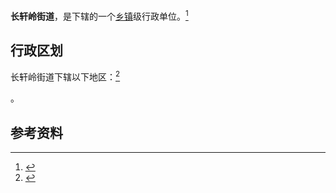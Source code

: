 {{中国乡级行政区|42/01/16/009/000}}

'''长轩岭街道'''，是{{PRC admin/fullname|42/01/16/009/000|3}}下辖的一个[[乡镇|乡镇]]级行政单位。<ref>{{PRC admin/ref sgc|{{PRC admin/parent|42/01/16/009/000}}}}</ref>

== 行政区划 ==

长轩岭街道下辖以下地区：<ref>{{PRC admin/ref sgc|42/01/16/009/000}}</ref>

{{PRC admin/children|42/01/16/009/000}}。

== 参考资料 ==

{{reflist}}

{{行政区划小作品}}
{{PRC admin/navcat|42/01/16/009/000}}